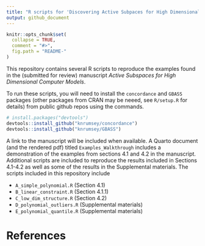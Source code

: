 ```yaml
---
title: "R scripts for 'Discovering Active Subpaces for High Dimensional Computer Models'"
output: github_document
---
```



<!-- README.md is generated from README.Rmd. Please edit that file -->

```r
knitr::opts_chunk$set(
  collapse = TRUE,
  comment = "#>",
  fig.path = "README-"
)
```


This repository contains several R scripts to reproduce the examples found in the (submitted for review) manuscript *Active Subspaces for High Dimensional Computer Models*.

To run these scripts, you will need to install the `concordance` and `GBASS` packages (other packages from CRAN may be neeed, see `R/setup.R` for details) from public github repos using the commands.

```r
# install.packages("devtools")
devtools::install_github("knrumsey/concordance")
devtools::install_github("knrumsey/GBASS")
```

A link to the manuscript will be included when available. A Quarto document (and the rendered pdf) titled `Examples_Walkthrough` includes a demonstration of the examples from sections 4.1 and 4.2 in the manuscript. Additional scripts are included to reproduce the results included in Sections 4.1-4.2 as well as some of the results in the Supplemental materials. The scripts included in this repository include

   - `A_simple_polynomial.R` (Section 4.1)
   - `B_linear_constraint.R` (Section 4.1.1)
   - `C_low_dim_structure.R` (Section 4.2)
   - `D_polynomial_outliers.R` (Supplemental materials)
   - `E_polynomial_quantile.R` (Supplemental materials)
   


# References
